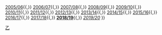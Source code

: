 {{Navbox
| name  = 英格蘭足球乙級聯賽賽季
| title = [[英格蘭足球乙級聯賽|英格蘭乙級聯賽球季]]
| state = {{{state|autocollapse}}}
| list1 = [[2004年至2005年英格蘭足球乙級聯賽|2004/05]]{{,}} [[2005年至2006年英格蘭足球乙級聯賽|2005/06]]{{,}} [[2006年至2007年英格蘭足球乙級聯賽|2006/07]]{{,}} [[2007年至2008年英格蘭足球乙級聯賽|2007/08]]{{,}} [[2008年至2009年英格蘭足球乙級聯賽|2008/09]]{{,}} [[2009年至2010年英格蘭足球乙級聯賽|2009/10]]{{,}} [[2010年至2011年英格蘭足球乙級聯賽|2010/11]]{{,}} [[2011年至2012年英格蘭足球乙級聯賽|2011/12]]{{,}} [[2012年至2013年英格蘭足球乙級聯賽|2012/13]]{{,}} [[2013年至2014年英格蘭足球乙級聯賽|2013/14]]{{,}} [[2014年至2015年英格蘭足球乙級聯賽|2014/15]]{{,}} [[2015年至2016年英格蘭足球乙級聯賽|2015/16]]{{,}} [[2016年至2017年英格蘭足球乙級聯賽|2016/17]]{{,}} [[2017年至2018年英格蘭足球乙級聯賽|2017/18]]{{,}} [[2018年至2019年英格蘭足球乙級聯賽|'''2018/19''']]{{,}} [[2019年至2020年英格蘭足球乙級聯賽|''2019/20'']]
}}<noinclude>
{{collapsible option}}
[[Category:英格兰足球联赛模板|乙]]
</noinclude>